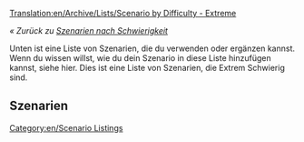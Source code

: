 [[Translation:en/Archive/Lists/Scenario by Difficulty - Extreme]]

''« Zurück zu [[de/Archive/Lists/Szenarien nach Schwierigkeit|Szenarien nach Schwierigkeit]]''

[[Category:en/Scenario Listings]]

Unten ist eine Liste von Szenarien, die du verwenden oder ergänzen kannst. Wenn du wissen willst, wie du dein Szenario in diese Liste hinzufügen kannst, siehe hier. Dies ist eine Liste von Szenarien, die Extrem Schwierig sind.

==Szenarien==